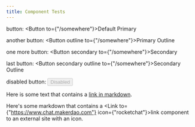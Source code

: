 ```yaml
---
title: Component Tests 
---
```


button: <Button to={"/somewhere"}>Default Primary</Button>


another button: <Button outline to={"/somewhere"}>Primary Outline</Button>


one more button: <Button secondary to={"/somewhere"}>Secondary</Button>


last button: <Button secondary outline to={"/somewhere"}>Secondary Outline</Button>

disabled button: <Button disabled to="/somewhere">Disabled</Button>

Here is some text that contains a [link in markdown](/someplace).

Here's some markdown that contains a <Link to={"https://www.chat.makerdao.com"} icon={"rocketchat"}>link component to an external site with an icon.</Link>
